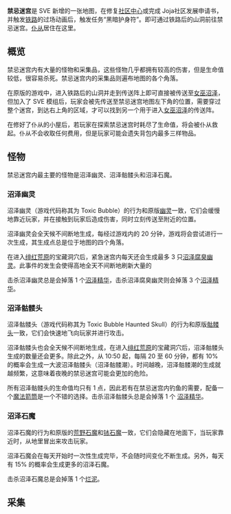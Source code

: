 '''禁忌迷宫'''是 SVE 新增的一张地图，在修复[[社区中心]]或完成 Joja社区发展申请书，并触发[[铁路]]的过场动画后，触发任务“黑暗护身符”。即可通过铁路后的山洞前往禁忌迷宫。[[SVE:仆从|仆从]]居住在这里。

==概览==

禁忌迷宫内有大量的怪物和采集品，这些怪物几乎都拥有较高的伤害，但是生命值较低，很容易杀死。禁忌迷宫内的采集品则遍布地图的各个角落。

在原版的游戏中，进入铁路后的山洞并走到传送阵上即可直接被传送至[[女巫沼泽]]，但加入了 SVE 模组后，玩家会被先传送至禁忌迷宫地图左下角的位置，需要穿过整个迷宫，到达右上角的区域，才可以找到另一个用于进入[[女巫沼泽]]的传送阵。

在修好了仆从的小屋后，若玩家在探索禁忌迷宫时耗尽了生命值，将会被仆从救起。仆从不会收取任何费用，但是玩家可能会遗失背包内最多三样物品。

==怪物==

禁忌迷宫内最主要的怪物是沼泽幽灵、沼泽骷髅头和沼泽石魔。

===沼泽幽灵===

沼泽幽灵（游戏代码称其为 Toxic Bubble）的行为和原版[[幽灵]]一致，它们会缓慢地靠近玩家，并在接触到玩家后造成伤害，同时立刻传送至附近的位置。

沼泽幽灵会全天候不间断地生成，每经过游戏内的 20 分钟，游戏将会尝试进行一次生成，其生成点总是位于地图的四个角落。

在进入[[SVE:绯红荒原|绯红荒原]]的宝藏洞穴后，紧急迷宫内每天还会生成最多 3 只[[腐臭幽灵|沼泽腐臭幽灵]]。此事件的发生会使得高地全天不间断地刷新大量的

击杀沼泽幽灵总是会掉落 1 个[[SVE:沼泽精华|沼泽精华]]，击杀沼泽腐臭幽灵则会掉落 3 个[[SVE:沼泽精华|沼泽精华]]。

===沼泽骷髅头===

沼泽骷髅头（游戏代码称其为 Toxic Bubble Haunted Skull）的行为和原版[[骷髅头]]一致，它们会快速地飞向玩家并进行攻击。

沼泽骷髅头也会全天候不间断地生成，在进入[[SVE:绯红荒原|绯红荒原]]的宝藏洞穴后，沼泽骷髅头生成的数量还会更多。除此之外，从 10:50 起，每隔 20 至 60 分钟，都有 10% 的概率会生成一大波沼泽骷髅头（沼泽骷髅潮）。时间越晚，沼泽骷髅潮的生成就越频繁，这意味着夜晚的禁忌迷宫可能会更加的危险。

所有沼泽骷髅头的生命值均只有 1 点，因此若有在禁忌迷宫内钓鱼的需要，配备一个[[魔法箭筒]]是一个不错的选择。击杀沼泽骷髅头总是会掉落 1 个 [[SVE:沼泽精华|沼泽精华]]。

===沼泽石魔===

沼泽石魔的行为和原版的[[荒野石魔]]和[[铱石魔]]一致，它们会隐藏在地面下，当玩家靠近时，从地里冒出来攻击玩家。

沼泽石魔会在每天开始时一次性生成完毕，不会随时间变化不断生成。另外，每天有 15% 的概率会生成更多的沼泽石魔。

击杀沼泽石魔总是会掉落 1 个[[SVE:烂泥|烂泥]]。

==采集==